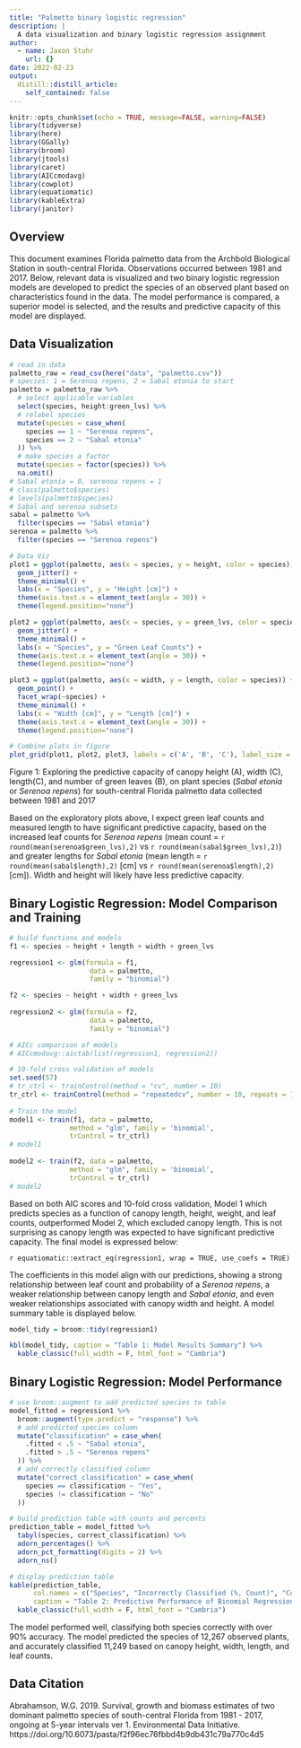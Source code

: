 ```yaml
---
title: "Palmetto binary logistic regression"
description: |
  A data visualization and binary logistic regression assignment
author:
  - name: Jaxon Stuhr
    url: {}
date: 2022-02-23
output:
  distill::distill_article:
    self_contained: false
---
```


```r
knitr::opts_chunk$set(echo = TRUE, message=FALSE, warning=FALSE)
library(tidyverse)
library(here)
library(GGally)
library(broom)
library(jtools)
library(caret)
library(AICcmodavg)
library(cowplot)
library(equatiomatic)
library(kableExtra)
library(janitor)
```

## Overview

This document examines Florida palmetto data from the Archbold Biological Station in south-central Florida. Observations occurred between 1981 and 2017. Below, relevant data is visualized and two binary logistic regression models are developed to predict the species of an observed plant based on characteristics found in the data. The model performance is compared, a superior model is selected, and the results and predictive capacity of this model are displayed. 

## Data Visualization

```r
# read in data
palmetto_raw = read_csv(here("data", "palmetto.csv"))
# species: 1 = Serenoa repens, 2 = Sabal etonia to start
palmetto = palmetto_raw %>%
  # select applicable variables
  select(species, height:green_lvs) %>% 
  # relabel species
  mutate(species = case_when(
    species == 1 ~ "Serenoa repens",
    species == 2 ~ "Sabal etonia"
  )) %>% 
  # make species a factor
  mutate(species = factor(species)) %>% 
  na.omit()
# Sabal etonia = 0, serenoa repens = 1
# class(palmetto$species)
# levels(palmetto$species) 
# Sabal and serenoa subsets
sabal = palmetto %>% 
  filter(species == "Sabal etonia")  
serenoa = palmetto %>% 
  filter(species == "Serenoa repens") 
```

```r
# Data Viz
plot1 = ggplot(palmetto, aes(x = species, y = height, color = species)) +
  geom_jitter() +
  theme_minimal() + 
  labs(x = "Species", y = "Height [cm]") +
  theme(axis.text.x = element_text(angle = 30)) +
  theme(legend.position="none")

plot2 = ggplot(palmetto, aes(x = species, y = green_lvs, color = species)) +
  geom_jitter() +
  theme_minimal() + 
  labs(x = "Species", y = "Green Leaf Counts") +
  theme(axis.text.x = element_text(angle = 30)) +
  theme(legend.position="none")

plot3 = ggplot(palmetto, aes(x = width, y = length, color = species)) +
  geom_point() +
  facet_wrap(~species) +
  theme_minimal() + 
  labs(x = "Width [cm]", y = "Length [cm]") +
  theme(axis.text.x = element_text(angle = 30)) +
  theme(legend.position="none")

# Combine plots in figure
plot_grid(plot1, plot2, plot3, labels = c('A', 'B', 'C'), label_size = 12)
```

Figure 1: Exploring the predictive capacity of canopy height (A), width (C), length(C), and number of green leaves (B), on plant species (*Sabal etonia* or *Serenoa repens*) for south-central Florida palmetto data collected between 1981 and 2017

Based on the exploratory plots above, I expect green leaf counts and measured length to have significant predictive capacity, based on the increased leaf counts for *Serenoa repens* (mean count = `r round(mean(serenoa$green_lvs),2)` vs `r round(mean(sabal$green_lvs),2)`) and greater lengths for *Sabal etonia* (mean length = `r round(mean(sabal$length),2)` [cm] vs `r round(mean(serenoa$length),2)` [cm]).  Width and height will likely have less predictive capacity.

## Binary Logistic Regression: Model Comparison and Training

```r
# build functions and models
f1 <- species ~ height + length + width + green_lvs

regression1 <- glm(formula = f1,
                    data = palmetto,
                    family = "binomial")

f2 <- species ~ height + width + green_lvs
 
regression2 <- glm(formula = f2,
                    data = palmetto,
                    family = "binomial")
```

```r
# AICc comparison of models
# AICcmodavg::aictab(list(regression1, regression2))
```

```r
# 10-fold cross validation of models
set.seed(57) 
# tr_ctrl <- trainControl(method = "cv", number = 10)
tr_ctrl <- trainControl(method = "repeatedcv", number = 10, repeats = 10)
 
# Train the model
model1 <- train(f1, data = palmetto, 
               method = "glm", family = 'binomial',
               trControl = tr_ctrl)
# model1
 
model2 <- train(f2, data = palmetto, 
               method = "glm", family = 'binomial',
               trControl = tr_ctrl)
# model2
```

Based on both AIC scores and 10-fold cross validation, Model 1 which predicts species as a function of canopy length, height, weight, and leaf counts, outperformed Model 2, which excluded canopy length. This is not surprising as canopy length was expected to have significant predictive capacity. The final model is expressed below: 

`r equatiomatic::extract_eq(regression1, wrap = TRUE, use_coefs = TRUE)`

The coefficients in this model align with our predictions, showing a strong relationship between leaf count and probability of a *Serenoa repens*, a weaker relationship between canopy length and *Sabal etonia*, and even weaker relationships associated with canopy width and height. A model summary table is displayed below. 

```r
model_tidy = broom::tidy(regression1)

kbl(model_tidy, caption = "Table 1: Model Results Summary") %>%
  kable_classic(full_width = F, html_font = "Cambria")
```

## Binary Logistic Regression: Model Performance

```r
# use broom::augment to add predicted species to table
model_fitted = regression1 %>%
  broom::augment(type.predict = "response") %>% 
  # add predicted species column
  mutate("classification" = case_when(
    .fitted < .5 ~ "Sabal etonia", 
    .fitted > .5 ~ "Serenoa repens" 
  )) %>% 
  # add correctly classified column
  mutate("correct_classification" = case_when(
    species == classification ~ "Yes", 
    species != classification ~ "No"
  ))
```

```r
# build prediction table with counts and percents
prediction_table = model_fitted %>% 
  tabyl(species, correct_classification) %>% 
  adorn_percentages() %>% 
  adorn_pct_formatting(digits = 2) %>% 
  adorn_ns()

# display prediction table 
kable(prediction_table, 
      col.names = c("Species", "Incorrectly Classified (%, Count)", "Correctly Classified (%, Count)"),
      caption = "Table 2: Predictive Performance of Binomial Regression Model, Classification Accurace by Species") %>%
  kable_classic(full_width = F, html_font = "Cambria")
```

The model performed well, classifying both species correctly with over 90% accuracy. The model predicted the species of 12,267 observed plants, and accurately classified 11,249 based on canopy height, width, length, and leaf counts.

## Data Citation

Abrahamson, W.G. 2019. Survival, growth and biomass estimates of two dominant palmetto species of south-central Florida from 1981 - 2017, ongoing at 5-year intervals ver 1. Environmental Data Initiative. https://doi.org/10.6073/pasta/f2f96ec76fbbd4b9db431c79a770c4d5


